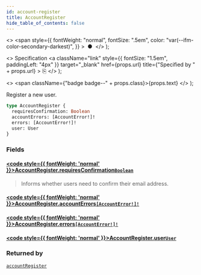 ```yaml
---
id: account-register
title: AccountRegister
hide_table_of_contents: false
---
```


  <>
    <span
      style={{
        fontWeight: "normal",
        fontSize: ".5em",
        color: "var(--ifm-color-secondary-darkest)",
      }}
    >
      &nbsp;●&nbsp;
    </span>
  </>
);

  <>
    Specification
    <a
      className="link"
      style={{ fontSize: "1.5em", paddingLeft: "4px" }}
      target="\_blank"
      href={props.url}
      title={"Specified by " + props.url}
    >
      ⎘
    </a>
  </>
);

  <>
    <span className={"badge badge--" + props.class}>{props.text}</span>
  </>
);

Register a new user.

```graphql
type AccountRegister {
  requiresConfirmation: Boolean
  accountErrors: [AccountError!]!
  errors: [AccountError!]!
  user: User
}
```

### Fields

#### [<code style={{ fontWeight: 'normal' }}>AccountRegister.<b>requiresConfirmation</b></code>](#)<Bullet />[`Boolean`](../../../storefront/miscellaneous/scalars/boolean) <Badge class="secondary" text="scalar"/>

> Informs whether users need to confirm their email address.

#### [<code style={{ fontWeight: 'normal' }}>AccountRegister.<b>accountErrors</b></code>](#)<Bullet />[`[AccountError!]!`](../../../storefront/users/objects/account-error) <Badge class="secondary" text="non-null"/> <Badge class="secondary" text="object"/>

>

#### [<code style={{ fontWeight: 'normal' }}>AccountRegister.<b>errors</b></code>](#)<Bullet />[`[AccountError!]!`](../../../storefront/users/objects/account-error) <Badge class="secondary" text="non-null"/> <Badge class="secondary" text="object"/>

>

#### [<code style={{ fontWeight: 'normal' }}>AccountRegister.<b>user</b></code>](#)<Bullet />[`User`](../../../storefront/users/objects/user) <Badge class="secondary" text="object"/>

>

### Returned by

[`accountRegister`](../../../storefront/users/mutations/account-register) <Badge class="secondary" text="mutation"/>
